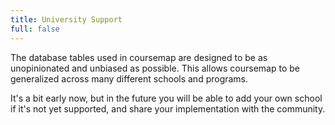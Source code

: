 ```yaml
---
title: University Support
full: false
---
```


The database tables used in coursemap are designed to be as unopinionated and unbiased as possible.
This allows coursemap to be generalized across many different schools and programs.

It's a bit early now, but in the future you will be able to add your own school if it's not yet
supported, and share your implementation with the community.
